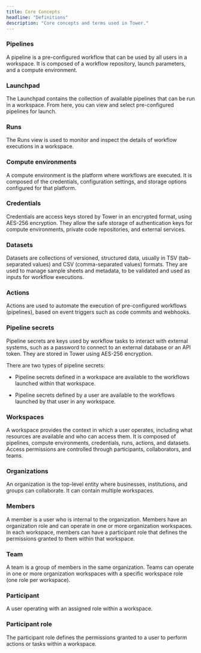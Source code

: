 ```yaml
---
title: Core Concepts
headline: "Definitions"
description: "Core concepts and terms used in Tower."
---
```


### Pipelines

A pipeline is a pre-configured workflow that can be used by all users in a workspace. It is composed of a workflow repository, launch parameters, and a compute environment.

### Launchpad

The Launchpad contains the collection of available pipelines that can be run in a workspace. From here, you can view and select pre-configured pipelines for launch.

### Runs

The Runs view is used to monitor and inspect the details of workflow executions in a workspace.

### Compute environments

A compute environment is the platform where workflows are executed. It is composed of the credentials, configuration settings, and storage options configured for that platform.

### Credentials

Credentials are access keys stored by Tower in an encrypted format, using AES-256 encryption. They allow the safe storage of authentication keys for compute environments, private code repositories, and external services.

### Datasets

Datasets are collections of versioned, structured data, usually in TSV (tab-separated values) and CSV (comma-separated values) formats. They are used to manage sample sheets and metadata, to be validated and used as inputs for workflow executions.

### Actions

Actions are used to automate the execution of pre-configured workflows (pipelines), based on event triggers such as code commits and webhooks.

### Pipeline secrets

Pipeline secrets are keys used by workflow tasks to interact with external systems, such as a password to connect to an external database or an API token. They are stored in Tower using AES-256 encryption.

There are two types of pipeline secrets:

- Pipeline secrets defined in a workspace are available to the workflows launched within that workspace.

- Pipeline secrets defined by a user are available to the workflows launched by that user in any workspace.

### Workspaces

A workspace provides the context in which a user operates, including what resources are available and who can access them. It is composed of pipelines, compute environments, credentials, runs, actions, and datasets. Access permissions are controlled through participants, collaborators, and teams.

### Organizations

An organization is the top-level entity where businesses, institutions, and groups can collaborate. It can contain multiple workspaces.

### Members

A member is a user who is internal to the organization. Members have an organization role and can operate in one or more organization workspaces. In each workspace, members can have a participant role that defines the permissions granted to them within that workspace.

### Team

A team is a group of members in the same organization. Teams can operate in one or more organization workspaces with a specific workspace role (one role per workspace).

### Participant

A user operating with an assigned role within a workspace.

### Participant role

The participant role defines the permissions granted to a user to perform actions or tasks within a workspace.
